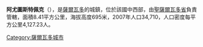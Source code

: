 '''阿尤圖斯特佩克'''（{{lang-es|Ayutuxtepeque}}），是[[薩爾瓦多|薩爾瓦多]]的城鎮，位於該國中西部，由[[聖薩爾瓦多省|聖薩爾瓦多省]]負責管轄，面積8.41平方公里，海拔高度695米，2007年人口34,710，人口密度每平方公里4,127.23人。

{{Coord|13|44|8|N|89|12|2|W|display=title}}

{{ElSalvador-geo-stub}}
[[Category:薩爾瓦多城市|Category:薩爾瓦多城市]]